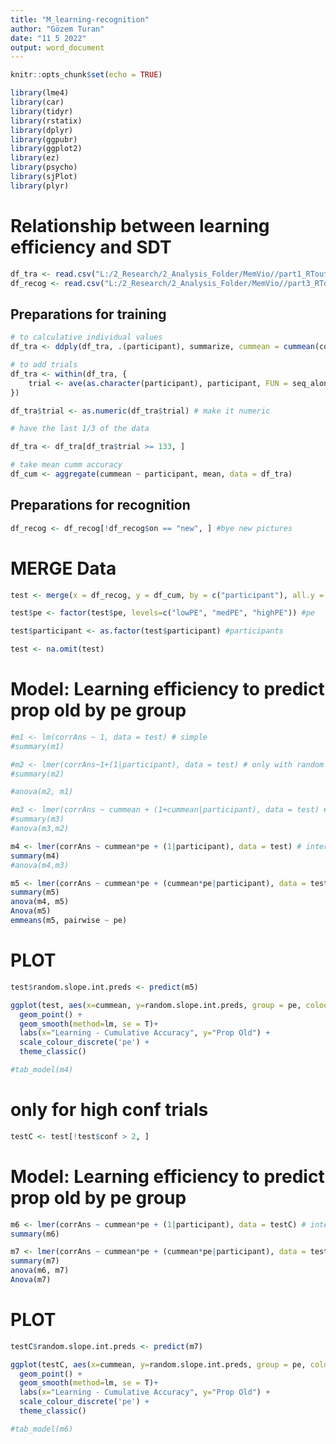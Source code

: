 ```yaml
---
title: "M_learning-recognition"
author: "Gözem Turan"
date: "11 5 2022"
output: word_document
---
```


```r
knitr::opts_chunk$set(echo = TRUE)
```

```r
library(lme4) 
library(car)
library(tidyr)
library(rstatix)
library(dplyr)
library(ggpubr)
library(ggplot2)
library(ez)
library(psycho)
library(sjPlot)
library(plyr)

```

# Relationship between learning efficiency and SDT
```r
df_tra <- read.csv("L:/2_Research/2_Analysis_Folder/MemVio//part1_RTout.csv")
df_recog <- read.csv("L:/2_Research/2_Analysis_Folder/MemVio//part3_RTout.csv")

```

## Preparations for training
```r
# to calculative individual values
df_tra <- ddply(df_tra, .(participant), summarize, cummean = cummean(corrAns))

# to add trials
df_tra <- within(df_tra, {
    trial <- ave(as.character(participant), participant, FUN = seq_along)
})

df_tra$trial <- as.numeric(df_tra$trial) # make it numeric

```
```r
# have the last 1/3 of the data

df_tra <- df_tra[df_tra$trial >= 133, ]

# take mean cumm accuracy
df_cum <- aggregate(cummean ~ participant, mean, data = df_tra)

```


## Preparations for recognition
```r
df_recog <- df_recog[!df_recog$on == "new", ] #bye new pictures

```

# MERGE Data
```r

test <- merge(x = df_recog, y = df_cum, by = c("participant"), all.y = TRUE)

test$pe <- factor(test$pe, levels=c("lowPE", "medPE", "highPE")) #pe

test$participant <- as.factor(test$participant) #participants

test <- na.omit(test)

```

# Model: Learning efficiency to predict prop old by pe group
```r

#m1 <- lm(corrAns ~ 1, data = test) # simple
#summary(m1)

#m2 <- lmer(corrAns~1+(1|participant), data = test) # only with random intercept
#summary(m2)

#anova(m2, m1)

#m3 <- lmer(corrAns ~ cummean + (1+cummean|participant), data = test) # random intercept and effect
#summary(m3)
#anova(m3,m2)

m4 <- lmer(corrAns ~ cummean*pe + (1|participant), data = test) # interaction
summary(m4)
#anova(m4,m3)

m5 <- lmer(corrAns ~ cummean*pe + (cummean*pe|participant), data = test) # interaction and a slope
summary(m5)
anova(m4, m5)
Anova(m5)
emmeans(m5, pairwise ~ pe)


```

# PLOT
```r
test$random.slope.int.preds <- predict(m5)

ggplot(test, aes(x=cummean, y=random.slope.int.preds, group = pe, colour = pe)) +
  geom_point() +
  geom_smooth(method=lm, se = T)+
  labs(x="Learning - Cumulative Accuracy", y="Prop Old") + 
  scale_colour_discrete('pe') +
  theme_classic()

#tab_model(m4)

```

# only for high conf trials
```r
testC <- test[!test$conf > 2, ]

```

# Model: Learning efficiency to predict prop old by pe group
```r

m6 <- lmer(corrAns ~ cummean*pe + (1|participant), data = testC) # interaction
summary(m6)

m7 <- lmer(corrAns ~ cummean*pe + (cummean*pe|participant), data = testC) # interaction and a slope
summary(m7)
anova(m6, m7)
Anova(m7)

```

# PLOT
```r
testC$random.slope.int.preds <- predict(m7)

ggplot(testC, aes(x=cummean, y=random.slope.int.preds, group = pe, colour = pe)) +
  geom_point() +
  geom_smooth(method=lm, se = T)+
  labs(x="Learning - Cumulative Accuracy", y="Prop Old") + 
  scale_colour_discrete('pe') +
  theme_classic()

#tab_model(m6)

```
